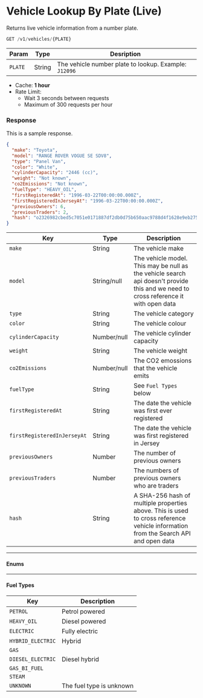 
# Vehicle Lookup By Plate (Live)

Returns live vehicle information from a number plate.

```jsx
GET /v1/vehicles/{PLATE}
```

|Param|Type|Desription|
|-----|----|----------|
|`PLATE`|String|The vehicle number plate to lookup. Example: `J12096`|

- Cache: **1 hour**
- Rate Limit:
  - Wait 3 seconds between requests
  - Maximum of 300 requests per hour

### Response
<Tabs>
<TabItem value="res-sample-200" label="200 (OK)">

This is a sample response.

```json title="Status: 200 (OK)"
{
  "make": "Toyota",
  "model": "RANGE ROVER VOGUE SE SDV8",
  "type": "Panel Van",
  "color": "White",
  "cylinderCapacity": "2446 (cc)",
  "weight": "Not known",
  "co2Emissions": "Not known",
  "fuelType": "HEAVY_OIL",
  "firstRegisteredAt": "1996-03-22T00:00:00.000Z",
  "firstRegisteredInJerseyAt": "1996-03-22T00:00:00.000Z",
  "previousOwners": 6,
  "previousTraders": 2,
  "hash": "o2326982cbed5c7051e0171887df2db0d75b650aac9788d4f1628e9eb275db90"
}
```

</TabItem>

<TabItem value="res-schema" label="Schema">

| Key | Type | Description |
|-----|------|-------------|
|`make`|String|The vehicle make|
|`model`|String/null|The vehicle model. This may be null as the vehicle search api doesn't provide this and we need to cross reference it with open data|
|`type`|String|The vehicle category|
|`color`|String|The vehicle colour|
|`cylinderCapacity`|Number/null|The vehicle cylinder capacity|
|`weight`|String|The vehicle weight|
|`co2Emissions`|Number/null|The CO2 emossions that the vehicle emits|
|`fuelType`|String|See `Fuel Types` below|
|`firstRegisteredAt`|String|The date the vehicle was first ever registered|
|`firstRegisteredInJerseyAt`|String|The date the vehicle was first registered in Jersey|
|`previousOwners`|Number|The number of previous owners|
|`previousTraders`|Number|The numbers of previous owners who are traders|
|`hash`|String|A SHA-256 hash of multiple properties above. This is used to cross reference vehicle information from the Search API and open data|

---
#### Enums
---

#### Fuel Types
| Key | Description |
|-----|-------------|
|`PETROL`|Petrol powered|
|`HEAVY_OIL`|Diesel powered|
|`ELECTRIC`|Fully electric|
|`HYBRID_ELECTRIC`|Hybrid|
|`GAS`||
|`DIESEL_ELECTRIC`|Diesel hybrid|
|`GAS_BI_FUEL`||
|`STEAM`||
|`UNKNOWN`|The fuel type is unknown|

</TabItem>
</Tabs>
